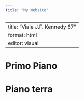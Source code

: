 ```yaml
---
title: "My Website"
---
```

---
title: "Viale J.F. Kennedy 67"
format: html
editor: visual
---

# Primo Piano

<div>

<canvas id="primopianoChart">

</canvas>

</div>

# Piano terra

<div>

<canvas id="pianoterraChart">

</canvas>

</div>

```{=html}
<script src="https://cdn.jsdelivr.net/npm/chart.js"></script>
```
```{=html}
<script>
  const primopianoCtx = document.getElementById('primopianoChart').getContext('2d');
  const pianoterraCtx = document.getElementById('pianoterraChart').getContext('2d');

  fetch('primopiano.csv') // Sostituisci 'primopiano.csv' con l'effettivo nome del file CSV per il primo piano
    .then(response => response.text())
    .then(csvData => {
      const primopianoData = processData(csvData);
      createChart(primopianoCtx, primopianoData);
    })
    .catch(error => {
      console.error('Si è verificato un errore durante il recupero dei dati per il primo piano:', error);
    });

  fetch('pianoterra.csv') // Sostituisci 'pianoterra.csv' con l'effettivo nome del file CSV per il piano terra
    .then(response => response.text())
    .then(csvData => {
      const pianoterraData = processData(csvData);
      createChart(pianoterraCtx, pianoterraData);
    })
    .catch(error => {
      console.error('Si è verificato un errore durante il recupero dei dati per il piano terra:', error);
    });

  function processData(csvData) {
    const lines = csvData.split('\n');
    const labels = [];
    const kwACSData = [];
    const kwRiscaldamentoData = [];

    for (let i = 1; i < lines.length; i++) {
      const line = lines[i].split(',');
      const date = line[0];
      const kwACS = parseFloat(line[1]);
      const kwRiscaldamento = parseFloat(line[2]);

      labels.push(date);
      kwACSData.push(kwACS);
      kwRiscaldamentoData.push(kwRiscaldamento);
    }

    return {
      labels: labels,
      kwACSData: kwACSData,
      kwRiscaldamentoData: kwRiscaldamentoData
    };
  }

  function createChart(ctx, data) {
    new Chart(ctx, {
      type: 'bar',
      data: {
        labels: data.labels,
        datasets: [
          {
            label: 'Kw acqua calda sanitaria',
            data: data.kwACSData,
            borderWidth: 1
          },
          {
            label: 'Kw riscaldamento  ',
            data: data.kwRiscaldamentoData,
            borderWidth: 1
          }
        ]
      },
      options: {
        scales: {
          y: {
            beginAtZero: true
          }
        }
      }
    });
  }
</script>
```
